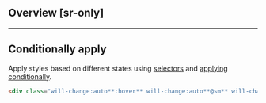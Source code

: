 ## Overview [sr-only]
<Overview/>

---

## Conditionally apply
Apply styles based on different states using [selectors](/guide/state-selectors) and [applying conditionally](/guide/applying-conditionally).
```html
<div class="will-change:auto**:hover** will-change:auto**@sm** will-change:auto**@dark** will-change:auto**@print**">…</div>
```

